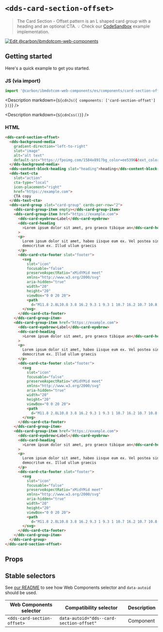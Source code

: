 
# `<dds-card-section-offset>`

> The Card Section - Offset pattern is an L shaped card group with a heading and
> an optional CTA. 💡 Check our
> [CodeSandbox](https://githubbox.com/carbon-design-system/carbon-for-ibm-dotcom/tree/main/packages/web-components/examples/codesandbox/components/card-section-offset)
> example implementation.

[![Edit @carbon/ibmdotcom-web-components](https://codesandbox.io/static/img/play-codesandbox.svg)](https://githubbox.com/carbon-design-system/carbon-for-ibm-dotcom/tree/main/packages/web-components/examples/codesandbox/components/card-section-offset)

## Getting started

Here's a quick example to get you started.

### JS (via import)

```javascript
import '@carbon/ibmdotcom-web-components/es/components/card-section-offset/index.js';
```

<Description markdown={`${cdnJs({ components: ['card-section-offset'] })}`} />

<Description markdown={`${cdnCss()}`} />

### HTML

```html
<dds-card-section-offset>
  <dds-background-media
    gradient-direction="left-to-right"
    slot="image"
    alt="alt text"
    default-src="https://fpoimg.com/1584x891?bg_color=ee5396&text_color=161616">
  </dds-background-media>
  <dds-content-block-heading slot="heading">heading</dds-content-block-heading>
  <dds-text-cta
    slot="action"
    cta-type="local"
    icon-placement="right"
    href="https://example.com">
    CTA copy
  </dds-text-cta>
  <dds-card-group slot="card-group" cards-per-row="2">
    <dds-card-group-item empty></dds-card-group-item>
    <dds-card-group-item href="https://example.com">
      <dds-card-eyebrow>Label</dds-card-eyebrow>
      <dds-card-heading
        >Lorem ipsum dolor sit amet, pro graeco tibique an</dds-card-heading
      >
      <p>
        Lorem ipsum dolor sit amet, habeo iisque eum ex. Vel postea singulis
        democritum ex. Illud ullum graecis
      </p>
      <dds-card-cta-footer slot="footer">
        <svg
          slot="icon"
          focusable="false"
          preserveAspectRatio="xMidYMid meet"
          xmlns="http://www.w3.org/2000/svg"
          aria-hidden="true"
          width="20"
          height="20"
          viewBox="0 0 20 20">
          <path
            d="M11.8 2.8L10.8 3.8 16.2 9.3 1 9.3 1 10.7 16.2 10.7 10.8 16.2 11.8 17.2 19 10z"></path>
        </svg>
      </dds-card-cta-footer>
    </dds-card-group-item>
    <dds-card-group-item href="https://example.com">
      <dds-card-eyebrow>Label</dds-card-eyebrow>
      <dds-card-heading
        >Lorem ipsum dolor sit amet, pro graeco tibique an</dds-card-heading
      >
      <p>
        Lorem ipsum dolor sit amet, habeo iisque eum ex. Vel postea singulis
        democritum ex. Illud ullum graecis
      </p>
      <dds-card-cta-footer slot="footer">
        <svg
          slot="icon"
          focusable="false"
          preserveAspectRatio="xMidYMid meet"
          xmlns="http://www.w3.org/2000/svg"
          aria-hidden="true"
          width="20"
          height="20"
          viewBox="0 0 20 20">
          <path
            d="M11.8 2.8L10.8 3.8 16.2 9.3 1 9.3 1 10.7 16.2 10.7 10.8 16.2 11.8 17.2 19 10z"></path>
        </svg>
      </dds-card-cta-footer>
    </dds-card-group-item>
    <dds-card-group-item href="https://example.com">
      <dds-card-eyebrow>Label</dds-card-eyebrow>
      <dds-card-heading
        >Lorem ipsum dolor sit amet, pro graeco tibique an</dds-card-heading
      >
      <p>
        Lorem ipsum dolor sit amet, habeo iisque eum ex. Vel postea singulis
        democritum ex. Illud ullum graecis
      </p>
      <dds-card-cta-footer slot="footer">
        <svg
          slot="icon"
          focusable="false"
          preserveAspectRatio="xMidYMid meet"
          xmlns="http://www.w3.org/2000/svg"
          aria-hidden="true"
          width="20"
          height="20"
          viewBox="0 0 20 20">
          <path
            d="M11.8 2.8L10.8 3.8 16.2 9.3 1 9.3 1 10.7 16.2 10.7 10.8 16.2 11.8 17.2 19 10z"></path>
        </svg>
      </dds-card-cta-footer>
    </dds-card-group-item>
  </dds-card-group>
</dds-card-section-offset>
```

## Props

<Props of="dds-card-section-offset" />
<Description markdown={markdownContents} />

## Stable selectors

See
[our README](https://github.com/carbon-design-system/carbon-for-ibm-dotcom/tree/main/packages/web-components#stable-selectors-for-analytics-and-integratione2e-testing-in-web-components)
to see how Web Components selector and `data-autoid` should be used.

| Web Components selector     | Compatibility selector                   | Description |
| --------------------------- | ---------------------------------------- | ----------- |
| `<dds-card-section-offset>` | `data-autoid="dds--card-section-offset"` | Component   |

<Description markdown={contributing} />
